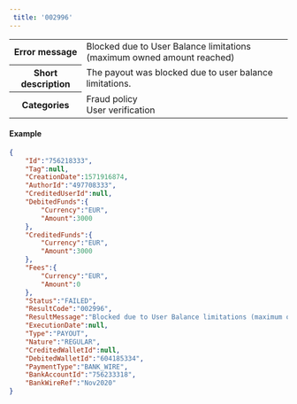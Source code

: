 ---  
 title: '002996'  
---  
  
<table>
    <tbody>
        <tr>
            <th class="header"><strong>Error message</strong></th>
            <td class="content">Blocked due to User Balance limitations (maximum owned amount reached)</td>
        </tr>
        <tr>
            <th class="header"><strong>Short description</strong></th>
            <td class="content">The payout was blocked due to user balance limitations.</td>
        </tr>
        <tr>
            <th class="header"><strong>Categories</strong></th>
            <td class="content">  
<div class="label">Fraud policy</div>  
<div class="label">User verification</div>
</td>
        </tr>
    </tbody>
</table>  

#### Example  
```json API Response
{
    "Id":"756218333",
    "Tag":null,
    "CreationDate":1571916874,
    "AuthorId":"497708333",
    "CreditedUserId":null,
    "DebitedFunds":{
        "Currency":"EUR",
        "Amount":3000
    },
    "CreditedFunds":{
        "Currency":"EUR",
        "Amount":3000
    },
    "Fees":{
        "Currency":"EUR",
        "Amount":0
    },
    "Status":"FAILED",
    "ResultCode":"002996",
    "ResultMessage":"Blocked due to User Balance limitations (maximum owned amount reached)",
    "ExecutionDate":null,
    "Type":"PAYOUT",
    "Nature":"REGULAR",
    "CreditedWalletId":null,
    "DebitedWalletId":"604185334",
    "PaymentType":"BANK_WIRE",
    "BankAccountId":"756233318",
    "BankWireRef":"Nov2020"
}
```